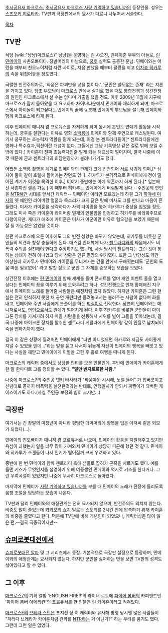 [[초시공요새 마크로스]], [[초시공요새 마크로스 사랑 기억하고 있습니까]]의 등장인물. 성우는 [[스즈오키 히로타카]].
TV판과 극장판에서의 묘사가 다르니 나누어서 서술한다.

[[목차]]
== TV판 ==
식당 [wiki:"냥냥(마크로스)" 냥냥]을 운영하는 린 샤오친, 린페이춘 부부의 아들로, [[린 민메이]]의 사촌오빠이다. 장발머리의 미남으로, [[쿵후]] 실력도 출중한 훈남. 민메이와는 어렸을 때부터 친오누이처럼 자란 사이로, 처음 만났을 때부터 팔짱을 끼고 [[이치죠 히카루]]의 속을 뒤집어놓을 정도였다.

극렬한 반전주의자로, '싸움은 파괴만을 낳을 뿐이다.', '군인은 쓸모없는 존재' 라는 지론을 가지고 있다. 당초 부모님이 마크로스 안에서 살기로 했을 때도 통합전쟁과 성간전쟁의 원인인 마크로스에서 살 수는 없다며 가출을 했을 정도. 이후 2009년 11월에 지구에 마크로스가 잠시 돌아왔을 때 요코하마 차이나타운에서 민메이와 재회하게 되며, 마크로스에서 아이돌이 되고싶다는 민메이의 꿈에 동조해 민메이의 부모님을 설득해 민메이와 함께 마크로스에 타게 된다. 

이후 민메이의 매니저 겸 프로듀스를 자처하게 되며 동시에 본인도 연예계 활동을 시작하는데, 쿵후를 잘한다는 이유로 영화 [[소백룡]]에 민메이와 함께 주연으로 캐스팅된다. 여기서 쿵푸하는 초능력자 역할을 맡게 되는데, 이걸 본 젠트라디들이[* 젠트라디들에겐 영화나 특수효과,픽션이란 개념이 없다. 그들에겐 그냥 기록영상 같은 걸로 밖에 보일 수 밖에 없다.] 카이훈이 진짜 초능력자인줄 알게 되는 해프닝이 벌어지며, 결국 나중에 이것 때문에 군과 젠트라디의 회담현장까지 불려나가기도 했다.

어쨌든 소백룡 촬영을 계기로 민메이와의 관계가 크게 진전되어 서로 사귀게 되며,[* 심지어 둘이 같이 호텔에 들어가는 장면도 있다. 히카루가 본격적으로 민메이에게 정이 떨어진 계기가 이것을 목격한 이후.] 이야기 중반에는 아예 약혼까지 하게 된다.[* 일본에선 사촌까진 결혼 가능.] 이 때부터 히카루는 민메이에게 버림받게 된다.--주인공의 연인을 [[NTR]]해간 시대를 앞서간 캐릭터--
민메이만 이러면 모르겠는데 하필 그가 [[하야세 미사]]의 옛 애인인 라이버랑 얼굴과 목소리가 크게 닮은 탓에 미사도 그를 만나고 마음이 흔들렸다. 미사가 카이훈을 생각하다가 사격 타이밍을 놓쳐 히카루가 중상을 입었을 정도. 그래도 미사 쪽은 카이훈이 라이버랑 별개의 인물임을 인정하고 히카루를 바라봐주므로 다행이지만. 게다가 애초에 카이훈은 미사가 여군이란 이유로 혐오감을 보였기 때문에 잘 될 가능성은 없었을 것이다.

한편 마크로스에 오른 이후에도 그의 반전 성향은 바뀌지 않았는데, 히카루를 비롯한 군인들의 의견과 항상 충돌하게 된다. 매스컴 인터뷰에 나가 [[젠트라디]]와의 싸움에서도 비폭력 주의를 실천해야 한다고 주장하기도 했는데, 사실 당시의 젠트라디는 그런 것이 통하는 상대가 전혀 아니었고 당시 상황은 인류 멸망의 위기였다. 또한 그 방향성도 약간 이상한데 히카루가 민메이와 카이훈을 무너져가는 건물 안에서 구해줬는데도 '군인의 도움 따윈 필요없어.' 라고 말할 정도로 군인 그 자체를 증오하는 모습을 보였다.

성간전쟁 이후에는 [[린 민메이]]와 함께 세계를 돌며 콘서트를 열며 개인 이벤트 홀을 열고 싶다는 민메이의 꿈을 이루기 위해 도와주려고 하나, 성간전쟁으로 인해 황폐해진 지구에서 민메이의 노래를 들어줄 사람들은 예전처럼 많지 않았다. 하지만 카이훈은 그런 현실은 전혀 인식하지 못한 채 공연 개런티만 올려놓고서는 불러주는 사람이 없다며 화를 내고, 민메이와 주변 사람에게 분풀이를 하는 [[찌질이]]로 전락한다. 당연히 민메이와는 매니저로서도, 연인으로서도 관계가 멀어지게 된다. 이후 히카루를 비롯한 군인들이 마이크론 장치를 가져가려 하자 마을 사람들을 선동해서 시위를 벌여 그들을 쫓아냈는데, 결국 나중에 마이크론 장치를 탈취한 젠트라디 게릴라에게 민메이랑 같이 인질로 납치되어 죽을 뻔하기까지 했다.

결국 이 같은 상황에 질려버린 민메이에게 "너만 아니었으면 히카루와 지금도 사이좋게 지낼 수 있었을 텐데..."라는 말을 듣고 나서야 뒤늦게 자신이 민메이의 행복을 빼앗고 있다는 사실을 깨닫고 민메이에게 이별을 고한 후 홀로 여행을 떠나게 된다.

마크로스의 캐릭터 중에서도 상당한 안티를 모은 인물인데, 후반에 민메이가 카이훈에게 한 말 한마디로 그를 정의할 수 있다. '''"말만 번지르르한 사람."'''

나중에 마크로스7의 주인공 넷키 바사라가 "싸움따윈 시시해, 노랠 들어" 가 입버릇이고 신념대로 끝까지 비폭력을 
실천한것과는 반대로, 언행일치가 안되서 찌찔이가 되버린 케이스이기도 하다.(사실 주인공 보정의 힘이 크지만...)
== 극장판 ==
여기서는 긴 장발의 미청년이 아니라 평범한 더벅머리에 양복을 입은 아저씨 같은 외모가 되었다(...).

민메이의 친오빠이자 매니저 겸 프로듀서로 나오며, 민메이의 활동을 지원해주고 있지만 욕심이 과했는지 일을 너무 많이 가져와서 민메이가 상당히 피곤해 했던 것 같다. 민메이와 히카루가 스캔들이 나서 인기가 떨어질까 크게 우려하고 있다.

중반에 한 번 민메이와 함께 젠트라디 측에 샘플로 잡혀가 곤혹을 치르기도 했다. 예를 들면 키스가 무엇인지를 설명하기 위해 여동생인 민메이와 억지로 키스를 한다거나. 그런 우여곡절이 있었지만 나중에 무사히 마크로스로 돌아왔다.

마지막에 민메이가 [[사랑 기억하고 있습니까]]를 부를 때 민메이의 노래가 전장에 들리도록 음향 조절을 담당하는 모습이 나온다.

TV판과 달리 민메이와의 애정관계는 전혀 묘사되지 않으며, 반전주의도 외치지 않는다. 비중도 많이 줄었는데 [[카와모리 쇼지]] 말로는 스토리를 2시간 안에 압축하기 위해 카이훈의 비중을 줄였다고 한다. 덕분에 TV판에 비해 개념인이 되었으나, 캐릭터성은 많이 잃은 편.--결국 극중극이지만--

== [[슈퍼로봇대전]]에서 ==
[[슈퍼로봇대전 알파]] 및 그 시리즈에서 등장. 기본적으로 극장판 설정으로 등장하며, 민메이와의 애정관계는 묘사되지 않는다. 하지만 군인을 싫어하는 면을 보면 TV판의 성격도 섞여있다고 할 수 있다.

== 그 이후 ==
[[마크로스7]]의 기획 앨범 'ENGLISH FIRE!!'의 라이너 로트에 [[파이어 봄버]]의 카피밴드인 '파이어 봄버 아메리칸'의 프로듀서를 한 인물은 린 카이훈이라고 적혀있다.

[[마크로스F]]의 [[브레라 스턴]]은 포지션 상 이 캐릭터와 유사해 방영 당시엔 많은 사람들이 "저러다 브레라가 카이훈처럼 란카를 [[NTR]]하는 거 아닌가?" 하는 우려를 품기도 했다. 그런데 그런 일은 없었다.
